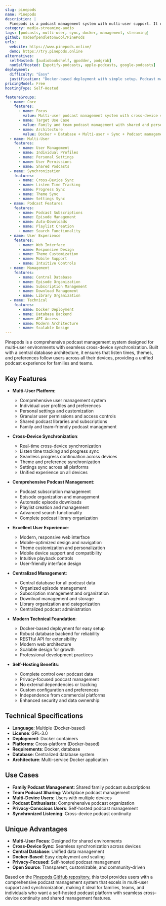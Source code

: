 ```yaml
---
slug: pinepods
name: Pinepods
description: |
  Pinepods is a podcast management system with multi-user support. It utilizes a central database so aspects like listen time and themes follow from device to device, providing a comprehensive self-hosted podcast platform with synchronization and personalization features.
category: media-streaming-audio
tags: [podcasts, multi-user, sync, docker, management, streaming]
github: madeofpendletonwool/PinePods
urls:
  website: https://www.pinepods.online/
  demo: https://try.pinepods.online
alternatives:
  selfHosted: [audiobookshelf, gpodder, podgrab]
  nonSelfHosted: [spotify-podcasts, apple-podcasts, google-podcasts]
deployment:
  difficulty: "Easy"
  justification: "Docker-based deployment with simple setup. Podcast management system with straightforward configuration and multi-user support."
pricingModel: Free
hostingType: Self-Hosted

featureGroups:
  - name: Core
    features:
      - name: Focus
        value: Multi-user podcast management system with cross-device synchronization
      - name: Target Use Case
        value: Family and team podcast management with shared and personal features
      - name: Architecture
        value: Docker + Database + Multi-user + Sync + Podcast management + Web interface
  - name: Multi-User
    features:
      - name: User Management
      - name: Individual Profiles
      - name: Personal Settings
      - name: User Permissions
      - name: Shared Podcasts
  - name: Synchronization
    features:
      - name: Cross-Device Sync
      - name: Listen Time Tracking
      - name: Progress Sync
      - name: Theme Sync
      - name: Settings Sync
  - name: Podcast Features
    features:
      - name: Podcast Subscriptions
      - name: Episode Management
      - name: Auto-Downloads
      - name: Playlist Creation
      - name: Search Functionality
  - name: User Experience
    features:
      - name: Web Interface
      - name: Responsive Design
      - name: Theme Customization
      - name: Mobile Support
      - name: Intuitive Controls
  - name: Management
    features:
      - name: Central Database
      - name: Episode Organization
      - name: Subscription Management
      - name: Download Management
      - name: Library Organization
  - name: Technical
    features:
      - name: Docker Deployment
      - name: Database Backend
      - name: API Access
      - name: Modern Architecture
      - name: Scalable Design
---
```


Pinepods is a comprehensive podcast management system designed for multi-user environments with seamless cross-device synchronization. Built with a central database architecture, it ensures that listen times, themes, and preferences follow users across all their devices, providing a unified podcast experience for families and teams.

## Key Features

- **Multi-User Platform**:

  - Comprehensive user management system
  - Individual user profiles and preferences
  - Personal settings and customization
  - Granular user permissions and access controls
  - Shared podcast libraries and subscriptions
  - Family and team-friendly podcast management

- **Cross-Device Synchronization**:

  - Real-time cross-device synchronization
  - Listen time tracking and progress sync
  - Seamless progress continuation across devices
  - Theme and preference synchronization
  - Settings sync across all platforms
  - Unified experience on all devices

- **Comprehensive Podcast Management**:

  - Podcast subscription management
  - Episode organization and management
  - Automatic episode downloads
  - Playlist creation and management
  - Advanced search functionality
  - Complete podcast library organization

- **Excellent User Experience**:

  - Modern, responsive web interface
  - Mobile-optimized design and navigation
  - Theme customization and personalization
  - Mobile device support and compatibility
  - Intuitive playback controls
  - User-friendly interface design

- **Centralized Management**:

  - Central database for all podcast data
  - Organized episode management
  - Subscription management and organization
  - Download management and storage
  - Library organization and categorization
  - Centralized podcast administration

- **Modern Technical Foundation**:

  - Docker-based deployment for easy setup
  - Robust database backend for reliability
  - RESTful API for extensibility
  - Modern web architecture
  - Scalable design for growth
  - Professional development practices

- **Self-Hosting Benefits**:
  - Complete control over podcast data
  - Privacy-focused podcast management
  - No external dependencies or tracking
  - Custom configuration and preferences
  - Independence from commercial platforms
  - Enhanced security and data ownership

## Technical Specifications

- **Language**: Multiple (Docker-based)
- **License**: GPL-3.0
- **Deployment**: Docker containers
- **Platforms**: Cross-platform (Docker-based)
- **Requirements**: Docker, database
- **Database**: Centralized database system
- **Architecture**: Multi-service Docker application

## Use Cases

- **Family Podcast Management**: Shared family podcast subscriptions
- **Team Podcast Sharing**: Workplace podcast management
- **Multi-Device Users**: Users with multiple devices
- **Podcast Enthusiasts**: Comprehensive podcast organization
- **Privacy-Conscious Users**: Self-hosted podcast management
- **Synchronized Listening**: Cross-device podcast continuity

## Unique Advantages

- **Multi-User Focus**: Designed for shared environments
- **Cross-Device Sync**: Seamless synchronization across devices
- **Central Database**: Unified data management
- **Docker-Based**: Easy deployment and scaling
- **Privacy-Focused**: Self-hosted podcast management
- **Open Source**: Transparent, customizable, and community-driven

Based on the [Pinepods GitHub repository](https://github.com/madeofpendletonwool/PinePods), this tool provides users with a comprehensive podcast management system that excels in multi-user support and synchronization, making it ideal for families, teams, and individuals who want a self-hosted podcast platform with seamless cross-device continuity and shared management features.
